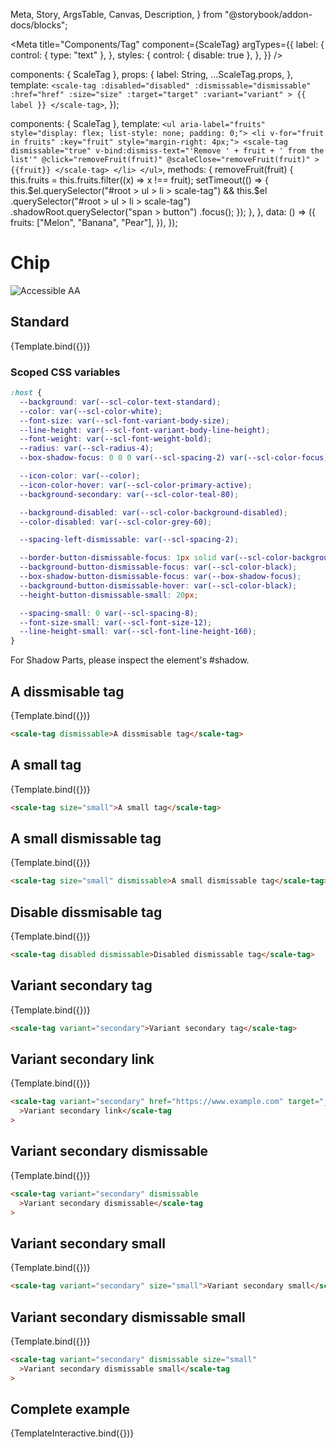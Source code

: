   Meta,
  Story,
  ArgsTable,
  Canvas,
  Description,
} from "@storybook/addon-docs/blocks";

<Meta
  title="Components/Tag"
  component={ScaleTag}
  argTypes={{
    label: {
      control: { type: "text" },
    },
    styles: {
      control: { disable: true },
    },
  }}
/>

  components: { ScaleTag },
  props: {
    label: String,
    ...ScaleTag.props,
  },
  template: `
    <scale-tag
    :disabled="disabled"
    :dismissable="dismissable"
    :href="href"
    :size="size"
    :target="target"
    :variant="variant"
    >
    {{ label }}
    </scale-tag>
  `,
});

  components: { ScaleTag },
  template: `
      <ul aria-label="fruits" style="display: flex; list-style: none; padding: 0;">
          <li v-for="fruit in fruits" :key="fruit" style="margin-right: 4px;">
            <scale-tag
                dismissable="true"
                v-bind:dismiss-text="'Remove ' + fruit + ' from the list'"
                @click="removeFruit(fruit)"
                @scaleClose="removeFruit(fruit)"
            >
                {{fruit}}
            </scale-tag>
          </li>
      </ul>
  `,
  methods: {
    removeFruit(fruit) {
      this.fruits = this.fruits.filter((x) => x !== fruit);
      setTimeout(() => {
        this.$el.querySelector("#root > ul > li > scale-tag") &&
          this.$el
            .querySelector("#root > ul > li > scale-tag")
            .shadowRoot.querySelector("span > button")
            .focus();
      });
    },
  },
  data: () => ({
    fruits: ["Melon", "Banana", "Pear"],
  }),
});

<div
  style={{
    display: "inline-flex",
    alignItems: "center",
    justifyContent: "space-between",
    width: "100%",
  }}
>
  <h1>Chip</h1>
  <img src="assets/aa.png" alt="Accessible AA" />
</div>

## Standard

<Canvas withSource="none">
  <Story
    name="Standard"
    args={{
      label: "A tag",
    }}
  >
    {Template.bind({})}
  </Story>
</Canvas>

<ArgsTable story="Standard" />

### Scoped CSS variables

```css
:host {
  --background: var(--scl-color-text-standard);
  --color: var(--scl-color-white);
  --font-size: var(--scl-font-variant-body-size);
  --line-height: var(--scl-font-variant-body-line-height);
  --font-weight: var(--scl-font-weight-bold);
  --radius: var(--scl-radius-4);
  --box-shadow-focus: 0 0 0 var(--scl-spacing-2) var(--scl-color-focus);

  --icon-color: var(--color);
  --icon-color-hover: var(--scl-color-primary-active);
  --background-secondary: var(--scl-color-teal-80);

  --background-disabled: var(--scl-color-background-disabled);
  --color-disabled: var(--scl-color-grey-60);

  --spacing-left-dismissable: var(--scl-spacing-2);

  --border-button-dismissable-focus: 1px solid var(--scl-color-background-standard);
  --background-button-dismissable-focus: var(--scl-color-black);
  --box-shadow-button-dismissable-focus: var(--box-shadow-focus);
  --background-button-dismissable-hover: var(--scl-color-black);
  --height-button-dismissable-small: 20px;

  --spacing-small: 0 var(--scl-spacing-8);
  --font-size-small: var(--scl-font-size-12);
  --line-height-small: var(--scl-font-line-height-160);
}
```

For Shadow Parts, please inspect the element's #shadow.

## A dissmisable tag

<Canvas withSource="none">
  <Story
    name="A dissmisable tag"
    args={{
      label: "A dissmisable tag",
      dismissable: true,
    }}
  >
    {Template.bind({})}
  </Story>
</Canvas>

```html
<scale-tag dismissable>A dissmisable tag</scale-tag>
```

## A small tag

<Canvas withSource="none">
  <Story
    name="A small tag"
    args={{
      label: "A small tag",
      size: "small",
    }}
  >
    {Template.bind({})}
  </Story>
</Canvas>

```html
<scale-tag size="small">A small tag</scale-tag>
```

## A small dismissable tag

<Canvas withSource="none">
  <Story
    name="A small dismissable tag"
    args={{
      label: "A small dismissable tag",
      size: "small",
      dismissable: true,
    }}
  >
    {Template.bind({})}
  </Story>
</Canvas>

```html
<scale-tag size="small" dismissable>A small dismissable tag</scale-tag>
```

## Disable dissmisable tag

<Canvas withSource="none">
  <Story
    name="Disabled dismissable tag"
    args={{
      label: "Disabled dismissable tag",
      disabled: true,
      dismissable: true,
    }}
  >
    {Template.bind({})}
  </Story>
</Canvas>

```html
<scale-tag disabled dismissable>Disabled dismissable tag</scale-tag>
```

## Variant secondary tag

<Canvas withSource="none">
  <Story
    name="Variant secondary tag"
    args={{
      label: "Variant secondary tag",
      variant: "secondary",
    }}
  >
    {Template.bind({})}
  </Story>
</Canvas>

```html
<scale-tag variant="secondary">Variant secondary tag</scale-tag>
```

## Variant secondary link

<Canvas withSource="none">
  <Story
    name="Variant secondary link"
    args={{
      label: "Variant secondary link",
      variant: "secondary",
      href: "https://www.example.com",
      target: "_blank",
    }}
  >
    {Template.bind({})}
  </Story>
</Canvas>

```html
<scale-tag variant="secondary" href="https://www.example.com" target="_blank"
  >Variant secondary link</scale-tag
>
```

## Variant secondary dismissable

<Canvas withSource="none">
  <Story
    name="Variant secondary dismissable"
    args={{
      label: "Variant secondary dismissable",
      variant: "secondary",
      dismissable: true,
    }}
  >
    {Template.bind({})}
  </Story>
</Canvas>

```html
<scale-tag variant="secondary" dismissable
  >Variant secondary dismissable</scale-tag
>
```

## Variant secondary small

<Canvas withSource="none">
  <Story
    name="Variant secondary small"
    args={{
      label: "Variant secondary small",
      variant: "secondary",
      size: "small",
    }}
  >
    {Template.bind({})}
  </Story>
</Canvas>

```html
<scale-tag variant="secondary" size="small">Variant secondary small</scale-tag>
```

## Variant secondary dismissable small

<Canvas withSource="none">
  <Story
    name="Variant secondary dismissable small"
    args={{
      label: "Variant secondary dismissable small",
      variant: "secondary",
      dismissable: true,
      size: "small",
    }}
  >
    {Template.bind({})}
  </Story>
</Canvas>

```html
<scale-tag variant="secondary" dismissable size="small"
  >Variant secondary dismissable small</scale-tag
>
```

## Complete example

<Canvas withSource="none">
  <Story name="Complete example">{TemplateInteractive.bind({})}</Story>
</Canvas>
